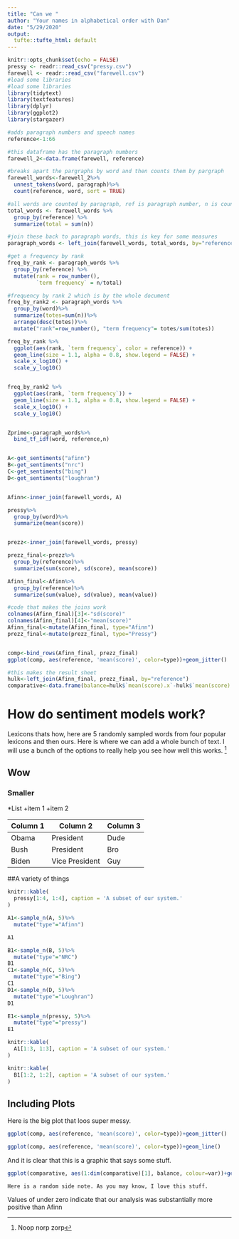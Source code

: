 ```yaml
---
title: "Can we "
author: "Your names in alphabetical order with Dan"
date: "5/29/2020"
output: 
  tufte::tufte_html: default
---
```


```r
knitr::opts_chunk$set(echo = FALSE)
pressy <- readr::read_csv("pressy.csv")
farewell <- readr::read_csv("farewell.csv")
#load some libraries
#load some libraries
library(tidytext)
library(textfeatures)
library(dplyr)
library(ggplot2)
library(stargazer)

#adds paragraph numbers and speech names
reference<-1:66

#this dataframe has the paragraph numbers
farewell_2<-data.frame(farewell, reference)

#breaks apart the pargraphs by word and then counts them by pargraph 
farewell_words<-farewell_2%>%
  unnest_tokens(word, paragraph)%>%
  count(reference, word, sort = TRUE)

#all words are counted by paragraph, ref is paragraph number, n is count
total_words <- farewell_words %>% 
  group_by(reference) %>% 
  summarize(total = sum(n))

#join these back to paragraph words, this is key for some measures
paragraph_words <- left_join(farewell_words, total_words, by="reference")

#get a frequency by rank
freq_by_rank <- paragraph_words %>% 
  group_by(reference) %>% 
  mutate(rank = row_number(), 
         `term frequency` = n/total)

#frequency by rank 2 which is by the whole document
freq_by_rank2 <- paragraph_words %>% 
  group_by(word)%>%
  summarize(totes=sum(n))%>%
  arrange(desc(totes))%>%
  mutate("rank"=row_number(), "term frequency"= totes/sum(totes))

freq_by_rank %>% 
  ggplot(aes(rank, `term frequency`, color = reference)) + 
  geom_line(size = 1.1, alpha = 0.8, show.legend = FALSE) + 
  scale_x_log10() +
  scale_y_log10()


freq_by_rank2 %>% 
  ggplot(aes(rank, `term frequency`)) + 
  geom_line(size = 1.1, alpha = 0.8, show.legend = FALSE) + 
  scale_x_log10() +
  scale_y_log10()


Zprime<-paragraph_words%>%
  bind_tf_idf(word, reference,n)


A<-get_sentiments("afinn")
B<-get_sentiments("nrc")
C<-get_sentiments("bing")
D<-get_sentiments("loughran")


Afinn<-inner_join(farewell_words, A)

pressy%>%
  group_by(word)%>%
  summarize(mean(score))


prezz<-inner_join(farewell_words, pressy)

prezz_final<-prezz%>%
  group_by(reference)%>%
  summarize(sum(score), sd(score), mean(score))

Afinn_final<-Afinn%>%
  group_by(reference)%>%
  summarize(sum(value), sd(value), mean(value))

#code that makes the joins work
colnames(Afinn_final)[3]<-"sd(score)"
colnames(Afinn_final)[4]<-"mean(score)"
Afinn_final<-mutate(Afinn_final, type="Afinn")
prezz_final<-mutate(prezz_final, type="Pressy")


comp<-bind_rows(Afinn_final, prezz_final)
ggplot(comp, aes(reference, 'mean(score)', color=type))+geom_jitter()

#this makes the result sheet
hulk<-left_join(Afinn_final, prezz_final, by="reference")
comparative<-data.frame(balance=hulk$`mean(score).x`-hulk$`mean(score).y`, var=hulk$`sd(score).x`-hulk$`mean(score).y`)


```

# How do sentiment models work?

Lexicons thats how, here are 5 randomly sampled words from four popular lexicons and then ours. Here is where we can add a whole bunch of text. I will use a bunch of the options to really help you see how well this works. ^[Noop norp zorp]

## Wow

### Smaller

*List
  +item 1
  +item 2
  
Column 1 | Column 2 | Column 3
---------| -------- | --------
Obama    | President| Dude
Bush     | President| Bro
Biden    | Vice President | Guy

##A variety of things

```r
knitr::kable(
  pressy[1:4, 1:4], caption = 'A subset of our system.'
)

```


```r

A1<-sample_n(A, 5)%>%
  mutate("type"="Afinn")

A1

B1<-sample_n(B, 5)%>%
  mutate("type"="NRC")
B1
C1<-sample_n(C, 5)%>%
  mutate("type"="Bing")
C1
D1<-sample_n(D, 5)%>%
  mutate("type"="Loughran")
D1

E1<-sample_n(pressy, 5)%>%
  mutate("type"="pressy")
E1


```

```r
knitr::kable(
  A1[1:3, 1:3], caption = 'A subset of our system.'
)

knitr::kable(
  B1[1:2, 1:2], caption = 'A subset of our system.'
)

```

## Including Plots

Here is the big plot that loos super messy.

```r
ggplot(comp, aes(reference, 'mean(score)', color=type))+geom_jitter()

ggplot(comp, aes(reference, 'mean(score)', color=type))+geom_line()
```

And it is clear that this is a graphic that says some stuff. 

```r

ggplot(comparative, aes(1:dim(comparative)[1], balance, colour=var))+geom_jitter()

```

```marginfigure
Here is a random side note. As you may know, I love this stuff. 

```

Values of under zero indicate that our analysis was substantially more positive than Afinn
